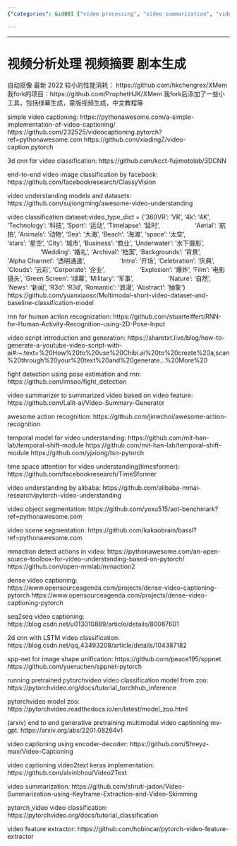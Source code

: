 ```yaml
---
{"categories": &id001 ["video processing", "video summarization", "video understanding"], "category": "Video Analysis", "date": "2022-05-24 13:32:27", "description": "This article focuses on video analysis using popular frameworks PyTorch and Keras. It offers a range of resources to perform tasks such as classification and summarization, along with access to a pretrained model zoo for further customization. Additionally, it provides a link to a helpful video feature extractor tool.", "tags": *id001, "title": "视频分析处理 剧本生成"}

---
```


------

# 视频分析处理 视频摘要 剧本生成

自动抠像 最新 2022 较小的性能消耗：
https://github.com/hkchengrex/XMem
我fork的项目：https://github.com/ProphetHJK/XMem
我fork后添加了一些小工具，包括绿幕生成，蒙版视频生成，中文教程等

simple video captioning:
https://pythonawesome.com/a-simple-implementation-of-video-captioning/
https://github.com/232525/videocaptioning.pytorch?ref=pythonawesome.com
https://github.com/xiadingZ/video-caption.pytorch

3d cnn for video classification:
https://github.com/kcct-fujimotolab/3DCNN

end-to-end video image classification by facebook:
https://github.com/facebookresearch/ClassyVision

video understanding models and datasets:
https://github.com/sujiongming/awesome-video-understanding

video classification dataset:
​video_type_dict​ ​=​ {​'360VR'​: ​'VR'​, ​'4k'​: ​'4K'​, ​'Technology'​: ​'科技'​, ​'Sport'​: ​'运动'​, ​'Timelapse'​: ​'延时'​,
                   ​'Aerial'​: ​'航拍'​, ​'Animals'​: ​'动物'​, ​'Sea'​: ​'大海'​, ​'Beach'​: ​'海滩'​, ​'space'​: ​'太空'​,
                   ​'stars'​: ​'星空'​, ​'City'​: ​'城市'​, ​'Business'​: ​'商业'​, ​'Underwater'​: ​'水下摄影'​,
                   ​'Wedding'​: ​'婚礼'​, ​'Archival'​: ​'档案'​, ​'Backgrounds'​: ​'背景'​, ​'Alpha Channel'​: ​'透明通道'​,
                   ​'Intro'​: ​'开场'​, ​'Celebration'​: ​'庆典'​, ​'Clouds'​: ​'云彩'​, ​'Corporate'​: ​'企业'​,
                   ​'Explosion'​: ​'爆炸'​, ​'Film'​: ​'电影镜头'​, ​'Green Screen'​: ​'绿幕'​, ​'Military'​: ​'军事'​,
                   ​'Nature'​: ​'自然'​, ​'News'​: ​'新闻'​, ​'R3d'​: ​'R3d'​, ​'Romantic'​: ​'浪漫'​, ​'Abstract'​: ​'抽象'​}
https://github.com/yuanxiaosc/Multimodal-short-video-dataset-and-baseline-classification-model

rnn for human action recognization:
https://github.com/stuarteiffert/RNN-for-Human-Activity-Recognition-using-2D-Pose-Input

video script introduction and generation:
https://sharetxt.live/blog/how-to-generate-a-youtube-video-script-with-ai#:~:text=%20How%20to%20use%20Chibi.ai%20to%20create%20a,scan%20through%20your%20text%20and%20generate...%20More%20

fight detection using pose estimation and rnn:
https://github.com/imsoo/fight_detection

video summarizer to summarized video based on video feature:
https://github.com/Lalit-ai/Video-Summary-Generator

awesome action recognition:
https://github.com/jinwchoi/awesome-action-recognition

temporal model for video understanding:
https://github.com/mit-han-lab/temporal-shift-module
https://github.com/mit-han-lab/temporal-shift-module
 https://github.com/yjxiong/tsn-pytorch

time space attention for video understanding(timesformer):
https://github.com/facebookresearch/TimeSformer

video understanding by alibaba:
https://github.com/alibaba-mmai-research/pytorch-video-understanding

video object segmentation:
https://github.com/yoxu515/aot-benchmark?ref=pythonawesome.com

video scene segmentation:
https://github.com/kakaobrain/bassl?ref=pythonawesome.com

mmaction detect actions in video:
https://pythonawesome.com/an-open-source-toolbox-for-video-understanding-based-on-pytorch/
https://github.com/open-mmlab/mmaction2

dense video captioning:
https://www.opensourceagenda.com/projects/dense-video-captioning-pytorch
https://www.opensourceagenda.com/projects/dense-video-captioning-pytorch

seq2seq video captioning:
https://blog.csdn.net/u013010889/article/details/80087601

2d cnn with LSTM video classification:
https://blog.csdn.net/qq_43493208/article/details/104387182

spp-net for image shape unification:
https://github.com/peace195/sppnet
https://github.com/yueruchen/sppnet-pytorch

running pretrained pytorchvideo video classification model from zoo:
https://pytorchvideo.org/docs/tutorial_torchhub_inference

pytorchvideo model zoo:
https://pytorchvideo.readthedocs.io/en/latest/model_zoo.html

(arxiv) end to end generative pretraining multimodal video captioning mv-gpt:
https://arxiv.org/abs/2201.08264v1

video captioning using encoder-decoder:
https://github.com/Shreyz-max/Video-Captioning

video captioning video2text keras implementation:
https://github.com/alvinbhou/Video2Text

video summarization:
https://github.com/shruti-jadon/Video-Summarization-using-Keyframe-Extraction-and-Video-Skimming

pytorch_video video classification:
https://pytorchvideo.org/docs/tutorial_classification

video feature extractor:
https://github.com/hobincar/pytorch-video-feature-extractor


